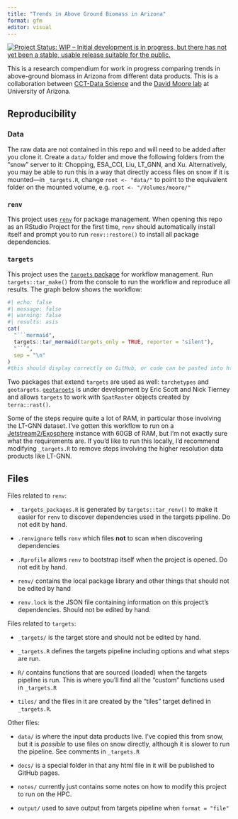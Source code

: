 ```yaml
---
title: "Trends in Above Ground Biomass in Arizona"
format: gfm
editor: visual
---
```


<!-- README.md is generated from README.qmd. Please edit that file -->

<!-- badges: start -->

[![Project Status: WIP – Initial development is in progress, but there has not yet been a stable, usable release suitable for the public.](https://www.repostatus.org/badges/latest/wip.svg)](https://www.repostatus.org/#wip)

<!-- badges: end -->

This is a research compendium for work in progress comparing trends in above-ground biomass in Arizona from different data products. This is a collaboration between [CCT-Data Science](https://datascience.cct.arizona.edu/) and the [David Moore lab](https://djpmoore.tumblr.com/home) at University of Arizona.

## Reproducibility

### Data

The raw data are not contained in this repo and will need to be added after you clone it. Create a `data/` folder and move the following folders from the "snow" server to it: Chopping, ESA_CCI, Liu, LT_GNN, and Xu. Alternatively, you may be able to run this in a way that directly access files on snow if it is mounted—in `_targets.R`, change `root <- "data/"` to point to the equivalent folder on the mounted volume, e.g. `root <- "/Volumes/moore/"`

### `renv`

This project uses [`renv`](https://rstudio.github.io/renv/articles/renv.html) for package management. When opening this repo as an RStudio Project for the first time, `renv` should automatically install itself and prompt you to run `renv::restore()` to install all package dependencies.

### `targets`

This project uses the [`targets` package](https://docs.ropensci.org/targets/) for workflow management. Run `targets::tar_make()` from the console to run the workflow and reproduce all results. The graph below shows the workflow:

```r
#| echo: false
#| message: false
#| warning: false
#| results: asis
cat(
  "```mermaid",
  targets::tar_mermaid(targets_only = TRUE, reporter = "silent"),
  "```",
  sep = "\n"
)
#this should display correctly on GitHub, or code can be pasted into https://mermaid.live
```

Two packages that extend `targets` are used as well: `tarchetypes` and `geotargets`. [`geotargets`](https://njtierney.github.io/geotargets/) is under development by Eric Scott and Nick Tierney and allows `targets` to work with `SpatRaster` objects created by `terra::rast()`.

Some of the steps require quite a lot of RAM, in particular those involving the LT-GNN dataset. I've gotten this workflow to run on a [Jetstream2/Exosphere](https://jetstream-cloud.org/index.html) instance with 60GB of RAM, but I'm not exactly sure what the requirements are. If you'd like to run this locally, I'd recommend modifying `_targets.R` to remove steps involving the higher resolution data products like LT-GNN.

## Files

Files related to `renv`:

-   `_targets_packages.R` is generated by `targets::tar_renv()` to make it easier for `renv` to discover dependencies used in the targets pipeline. Do not edit by hand.

-   `.renvignore` tells `renv` which files **not** to scan when discovering dependencies

-   `.Rprofile` allows `renv` to bootstrap itself when the project is opened. Do not edit by hand.

-   `renv/` contains the local package library and other things that should not be edited by hand

-   `renv.lock` is the JSON file containing information on this project's dependencies. Should not be edited by hand.

Files related to `targets`:

-   `_targets/` is the target store and should not be edited by hand.

-   `_targets.R` defines the targets pipeline including options and what steps are run.

-   `R/` contains functions that are sourced (loaded) when the targets pipeline is run. This is where you'll find all the "custom" functions used in `_targets.R`

-   `tiles/` and the files in it are created by the "tiles" target defined in `_targets.R`.

Other files:

-   `data/` is where the input data products live. I've copied this from snow, but it is *possible* to use files on snow directly, although it is slower to run the pipeline. See comments in `_targets.R`

-   `docs/` is a special folder in that any html file in it will be published to GitHub pages.

-   `notes/` currently just contains some notes on how to modify this project to run on the HPC.

-   `output/` used to save output from targets pipeline when `format = "file"`
